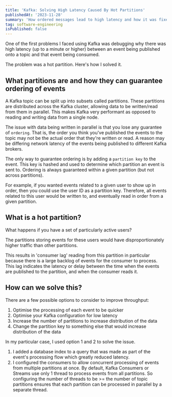 ```yaml
---
title: 'Kafka: Solving High Latency Caused By Hot Partitions'
publishedAt: '2023-11-28'
summary: 'How ordered messages lead to high latency and how it was fixed'
tag: software-engineering
isPublished: false
---
```


One of the first problems I faced using Kafka was debugging why there was high latency (up to a minute or higher) between an event being published
onto a topic and that event being consumed.

The problem was a hot partition. Here's how I solved it.

## What partitions are and how they can guarantee ordering of events
A Kafka topic can be split up into subsets called partitions. These partitions are distributed across the Kafka cluster,
allowing data to be written/read from them in parallel.  This makes Kafka very performant as opposed to reading and writing data from a single node.

The issue with data being written in parallel is that you lose any guarantee of `ordering`.
That is, the order you think you've published the events to the topic may not be the actual order that they're written or read.
A reason may be differing network latency of the events being published to different Kafka brokers.

The only way to guarantee ordering is by adding a `partition key` to the event. This key is hashed and used to
determine which partition an event is sent to. Ordering is always guaranteed within a given partition (but not across partitions).

For example, if you wanted events related to a given user to show up in order, then you could use the user ID as a partition key.
Therefore, all events related to this user would be written to, and eventually read in order from a given partition.

## What is a hot partition?
What happens if you have a set of particularly active users?

The partitions storing events for these users would have disproportionately higher traffic than other partitions.

This results in 'consumer lag' reading from this partition in particular because there is a large backlog of events for the consumer
to process. This lag indicates the latency or delay between the time when the events are published to the partition, and when the consumer reads it.

## How can we solve this?
There are a few possible options to consider to improve throughput:
1. Optimise the processing of each event to be quicker
2. Optimise your Kafka configuration for low latency
3. Increase the number of partitions to increase distribution of the data
4. Change the partition key to something else that would increase distribution of the data

In my particular case, I used option 1 and 2 to solve the issue.
1. I added a database index to a query that was made as part of the event's processing flow which greatly reduced latency.
2. I configured the consumers to allow concurrent processing of events from multiple partitions at once.
By default, Kafka Consumers or Streams use only 1 thread to process events from all partitions. So configuring the number of threads to
be >= the number of topic partitions ensures that each partition can be processed in parallel by a separate thread.
